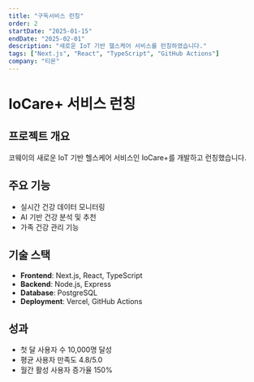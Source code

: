 ```yaml
---
title: "구독서비스 런칭"
order: 2
startDate: "2025-01-15"
endDate: "2025-02-01"
description: "새로운 IoT 기반 헬스케어 서비스를 런칭하였습니다."
tags: ["Next.js", "React", "TypeScript", "GitHub Actions"]
company: "티몬"
---
```


# IoCare+ 서비스 런칭

## 프로젝트 개요

코웨이의 새로운 IoT 기반 헬스케어 서비스인 IoCare+를 개발하고 런칭했습니다.

## 주요 기능

- 실시간 건강 데이터 모니터링
- AI 기반 건강 분석 및 추천
- 가족 건강 관리 기능

## 기술 스택

- **Frontend**: Next.js, React, TypeScript
- **Backend**: Node.js, Express
- **Database**: PostgreSQL
- **Deployment**: Vercel, GitHub Actions

## 성과

- 첫 달 사용자 수 10,000명 달성
- 평균 사용자 만족도 4.8/5.0
- 월간 활성 사용자 증가율 150%
